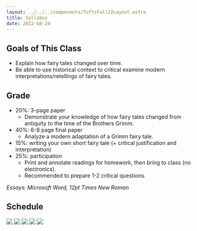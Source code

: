 ```yaml
---
layout: ../../../components/TuftsFall22Layout.astro
title: Syllabus
date: 2022-08-29
---
```


## Goals of This Class

- Explain how fairy tales changed over time.
- Be able to use historical context to critical examine modern interpretations/retellings of fairy tales.

## Grade

- 20%: 3-page paper
  - Demonstrate your knowledge of how fairy tales changed from antiquity to the time of the Brothers Grimm.
- 40%: 6-8 page final paper
  - Analyze a modern adaptation of a Grimm fairy tale.
- 15%: writing your own short fairy tale (+ critical justification and interpretation)
- 25%: participation
  - Print and annotate readings for homework, then bring to class (no electronics).
  - Recommended to prepare 1-2 critical questions.

_Essays: Microsoft Word, 12pt Times New Roman_

## Schedule

![](https://neptune.ooo/cleanshot/uPCZSJ)
![](https://neptune.ooo/cleanshot/fbE6fs)
![](https://neptune.ooo/cleanshot/nkcZVl)
![](https://neptune.ooo/cleanshot/Y1CY2j)
![](https://neptune.ooo/cleanshot/rT2lzg)
